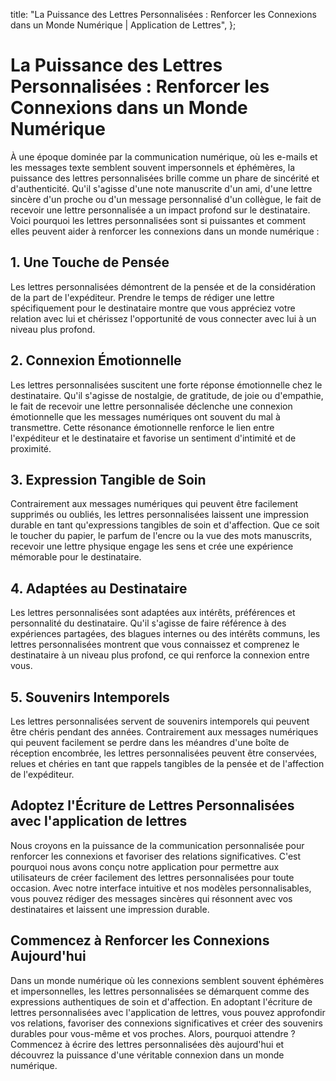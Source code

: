 
  title: "La Puissance des Lettres Personnalisées : Renforcer les Connexions dans un Monde Numérique | Application de Lettres",
};

# La Puissance des Lettres Personnalisées : Renforcer les Connexions dans un Monde Numérique

<MdxImage src="/blog/power-personalized-letters.jpg" alt="La Puissance des Lettres Personnalisées : Renforcer les Connexions dans un Monde Numérique" width={800} height={700} />

À une époque dominée par la communication numérique, où les e-mails et les messages texte semblent souvent impersonnels et éphémères, la puissance des lettres personnalisées brille comme un phare de sincérité et d'authenticité. Qu'il s'agisse d'une note manuscrite d'un ami, d'une lettre sincère d'un proche ou d'un message personnalisé d'un collègue, le fait de recevoir une lettre personnalisée a un impact profond sur le destinataire. Voici pourquoi les lettres personnalisées sont si puissantes et comment elles peuvent aider à renforcer les connexions dans un monde numérique :

## 1. Une Touche de Pensée

Les lettres personnalisées démontrent de la pensée et de la considération de la part de l'expéditeur. Prendre le temps de rédiger une lettre spécifiquement pour le destinataire montre que vous appréciez votre relation avec lui et chérissez l'opportunité de vous connecter avec lui à un niveau plus profond.

## 2. Connexion Émotionnelle

Les lettres personnalisées suscitent une forte réponse émotionnelle chez le destinataire. Qu'il s'agisse de nostalgie, de gratitude, de joie ou d'empathie, le fait de recevoir une lettre personnalisée déclenche une connexion émotionnelle que les messages numériques ont souvent du mal à transmettre. Cette résonance émotionnelle renforce le lien entre l'expéditeur et le destinataire et favorise un sentiment d'intimité et de proximité.

## 3. Expression Tangible de Soin

Contrairement aux messages numériques qui peuvent être facilement supprimés ou oubliés, les lettres personnalisées laissent une impression durable en tant qu'expressions tangibles de soin et d'affection. Que ce soit le toucher du papier, le parfum de l'encre ou la vue des mots manuscrits, recevoir une lettre physique engage les sens et crée une expérience mémorable pour le destinataire.

## 4. Adaptées au Destinataire

Les lettres personnalisées sont adaptées aux intérêts, préférences et personnalité du destinataire. Qu'il s'agisse de faire référence à des expériences partagées, des blagues internes ou des intérêts communs, les lettres personnalisées montrent que vous connaissez et comprenez le destinataire à un niveau plus profond, ce qui renforce la connexion entre vous.

## 5. Souvenirs Intemporels

Les lettres personnalisées servent de souvenirs intemporels qui peuvent être chéris pendant des années. Contrairement aux messages numériques qui peuvent facilement se perdre dans les méandres d'une boîte de réception encombrée, les lettres personnalisées peuvent être conservées, relues et chéries en tant que rappels tangibles de la pensée et de l'affection de l'expéditeur.

## Adoptez l'Écriture de Lettres Personnalisées avec l'application de lettres

Nous croyons en la puissance de la communication personnalisée pour renforcer les connexions et favoriser des relations significatives. C'est pourquoi nous avons conçu notre application pour permettre aux utilisateurs de créer facilement des lettres personnalisées pour toute occasion. Avec notre interface intuitive et nos modèles personnalisables, vous pouvez rédiger des messages sincères qui résonnent avec vos destinataires et laissent une impression durable.

## Commencez à Renforcer les Connexions Aujourd'hui

Dans un monde numérique où les connexions semblent souvent éphémères et impersonnelles, les lettres personnalisées se démarquent comme des expressions authentiques de soin et d'affection. En adoptant l'écriture de lettres personnalisées avec l'application de lettres, vous pouvez approfondir vos relations, favoriser des connexions significatives et créer des souvenirs durables pour vous-même et vos proches. Alors, pourquoi attendre ? Commencez à écrire des lettres personnalisées dès aujourd'hui et découvrez la puissance d'une véritable connexion dans un monde numérique.